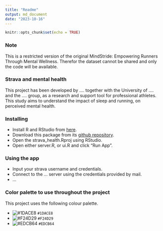 ```yaml
---
title: "Readme"
output: md_document
date: "2023-10-16"
---
```


```r
knitr::opts_chunk$set(echo = TRUE)
```

### Note
This is a restricted version of the original MindStride: Empowering Runners Through Mental Wellness.
Therefor the dataset cannot be shared and only the code will be available.

### Strava and mental health
This project has been developed by .... together with the University of .... and the .... group, as a research and support tool for professional athletes. This study aims to understand the impact of sleep and running, on perceived mental health.

### Installing

- Install R and RStudio from [here](https://posit.co/download/rstudio-desktop/). 
- Download this package from its [github repository](https://github.com/FilipeamTeixeira/mental_health_project). 
- Open the strava_health.Rproj using RStudio.
- Open either server.R, or ui.R and click "Run App".


### Using the app
- Input your strava username and credentials.
- Connect to the ... server using the credentials provided by mail.
- ...

### Color palette to use throughout the project

This project uses the following colour palette. 

- ![#1DACE8](https://placehold.co/15x15/1DACE8/1DACE8.png) `#1DACE8` 
- ![#F24D29](https://placehold.co/15x15/F24D29/F24D29.png) `#F24D29` 
- ![#EDCB64](https://placehold.co/15x15/EDCB64/EDCB64.png) `#EDCB64` 